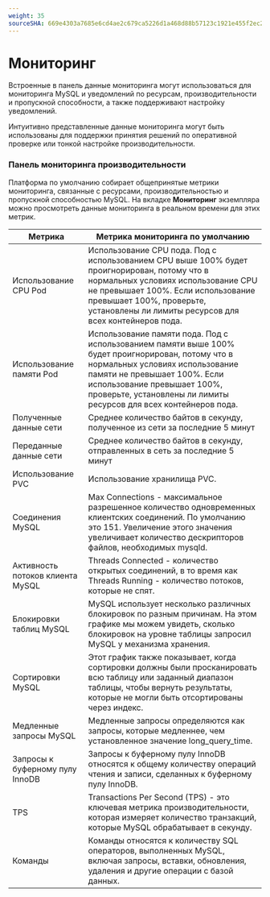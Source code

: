 ```yaml
---
weight: 35
sourceSHA: 669e4303a7685e6cd4ae2c679ca5226d1a468d88b57123c1921e455f2ec29dcc
---
```


# Мониторинг

Встроенные в панель данные мониторинга могут использоваться для мониторинга MySQL и уведомлений по ресурсам, производительности и пропускной способности, а также поддерживают настройку уведомлений.

Интуитивно представленные данные мониторинга могут быть использованы для поддержки принятия решений по оперативной проверке или тонкой настройке производительности.

### Панель мониторинга производительности

Платформа по умолчанию собирает общепринятые метрики мониторинга, связанные с ресурсами, производительностью и пропускной способностью MySQL. На вкладке **Мониторинг** экземпляра можно просмотреть данные мониторинга в реальном времени для этих метрик.

| Метрика                     | Метрика мониторинга по умолчанию                                                                                                                                                                                                                      |
| --------------------------- | ---------------------------------------------------------------------------------------------------------------------------------------------------------------------------------------------------------------------------------------------------------- |
| Использование CPU Pod       | Использование CPU пода. Под с использованием CPU выше 100% будет проигнорирован, потому что в нормальных условиях использование CPU не превышает 100%. Если использование превышает 100%, проверьте, установлены ли лимиты ресурсов для всех контейнеров пода. |
| Использование памяти Pod     | Использование памяти пода. Под с использованием памяти выше 100% будет проигнорирован, потому что в нормальных условиях использование памяти не превышает 100%. Если использование превышает 100%, проверьте, установлены ли лимиты ресурсов для всех контейнеров пода. |
| Полученные данные сети      | Среднее количество байтов в секунду, полученное из сети за последние 5 минут                                                                                                                                                                          |
| Переданные данные сети      | Среднее количество байтов в секунду, отправленных в сеть за последние 5 минут                                                                                                                                                                          |
| Использование PVC           | Использование хранилища PVC.                                                                                                                                                                                                                           |
| Соединения MySQL           | Max Connections - максимальное разрешенное количество одновременных клиентских соединений. По умолчанию это 151. Увеличение этого значения увеличивает количество дескрипторов файлов, необходимых mysqld.                                             |
| Активность потоков клиента MySQL | Threads Connected - количество открытых соединений, в то время как Threads Running - количество потоков, которые не спят.                                                                                                                                     |
| Блокировки таблиц MySQL     | MySQL использует несколько различных блокировок по разным причинам. На этом графике мы можем увидеть, сколько блокировок на уровне таблицы запросил MySQL у механизма хранения.                                                                            |
| Сортировки MySQL           | Этот график также показывает, когда сортировки должны были просканировать всю таблицу или заданный диапазон таблицы, чтобы вернуть результаты, которые не могли быть отсортированы через индекс.                                                          |
| Медленные запросы MySQL    | Медленные запросы определяются как запросы, которые медленнее, чем установленное значение long\_query\_time.                                                                                                                                              |
| Запросы к буферному пулу InnoDB | Запросы к буферному пулу InnoDB относятся к общему количеству операций чтения и записи, сделанных к буферному пулу InnoDB.                                                                                                                                 |
| TPS                          | Transactions Per Second (TPS) - это ключевая метрика производительности, которая измеряет количество транзакций, которые MySQL обрабатывает в секунду.                                                                                                    |
| Команды                     | Команды относятся к количеству SQL операторов, выполненных MySQL, включая запросы, вставки, обновления, удаления и другие операции с базой данных.                                                                                                       |
